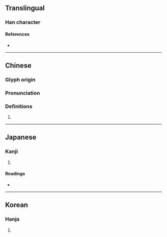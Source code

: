 {{character info/new}}
==Translingual==

===Han character===
{{Han char|rn=10|rad=儿|as=06|sn=8|four=|canj=MUMVU|ids=⿰兂兂 <small>(TJK)</small>,⿰旡旡 <small>(G)</small>}}

====References====
* {{Han ref|kx=0125.050|dkj=01367|dj=0265.080|hdz=10272.020|uh=5153|ud=20819}}

----

==Chinese==
{{zh-forms}}

===Glyph origin===
{{Han etym}}

===Pronunciation===
{{zh-pron
|m=jīn
|mc=y
|oc=y
|cat=
}}

===Definitions===
{{zh-hanzi}}

# {{zh-used|兓兓}}

----

==Japanese==

===Kanji===
{{ja-kanji|grade=|rs=儿06}}

# {{defn|lang=ja|sort=儿06}}

====Readings====
* {{ja-readings|on=[[しん]] (shin), [[さん]] (san)|kun=[[するどい]] (surudoi), [[たすける]] (tasukeru)}}

----

==Korean==

===Hanja===
{{ko-hanja|hangeul=[[침]], [[찬]]|rv=chim, chan|mr=ch'im, ch'an}}

# {{defn|lang=ko|sort=儿06}}